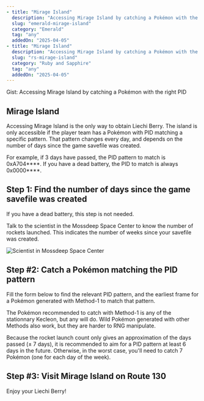 ```yaml
---
- title: "Mirage Island"
  description: "Accessing Mirage Island by catching a Pokémon with the right PID"
  slug: "emerald-mirage-island"
  category: "Emerald"
  tag: "any"
  addedOn: "2025-04-05"
- title: "Mirage Island"
  description: "Accessing Mirage Island by catching a Pokémon with the right PID"
  slug: "rs-mirage-island"
  category: "Ruby and Sapphire"
  tag: "any"
  addedOn: "2025-04-05"
---
```


Gist: Accessing Mirage Island by catching a Pokémon with the right PID

## Mirage Island

Accessing Mirage Island is the only way to obtain Liechi Berry. The island is only accessible if the player team has a Pokémon with PID matching a specific pattern. That pattern changes every day, and depends on the number of days since the game savefile was created.

For example, if 3 days have passed, the PID pattern to match is 0xA704\*\*\*\*. If you have a dead battery, the PID to match is always 0x0000\*\*\*\*.

## Step 1: Find the number of days since the game savefile was created

If you have a dead battery, this step is not needed.

Talk to the scientist in the Mossdeep Space Center to know the number of rockets launched. This indicates the number of weeks since your savefile was created.

![Scientist in Mossdeep Space Center](/images/Emerald/mirageIslandRocketLaunched.png)

## Step #2: Catch a Pokémon matching the PID pattern

Fill the form below to find the relevant PID pattern, and the earliest frame for a Pokémon generated with Method-1 to match that pattern.

The Pokémon recommended to catch with Method-1 is any of the stationnary Kecleon, but any will do. Wild Pokémon generated with other Methods also work, but they are harder to RNG manipulate.

Because the rocket launch count only gives an approximation of the days passed (± 7 days), it is recommended to aim for a PID pattern at least 6 days in the future. Otherwise, in the worst case, you'll need to catch 7 Pokémon (one for each day of the week).

<ShowIf slug="/emerald-mirage-island">
  <Gen3MirageIsland game="emerald" />
</ShowIf>

<ShowIf slug="/rs-mirage-island">
  <Gen3MirageIsland game="rs" />
</ShowIf>

## Step #3: Visit Mirage Island on Route 130

Enjoy your Liechi Berry!
